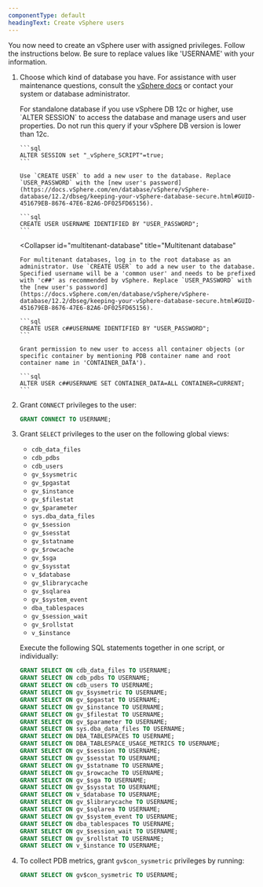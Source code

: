 ```yaml
---
componentType: default
headingText: Create vSphere users
---
```


You now need to create an vSphere user with assigned privileges. Follow the instructions below. Be sure to replace values like 'USERNAME' with your information.

1. Choose which kind of database you have. For assistance with user maintenance questions, consult the [vSphere docs](https://docs.vSphere.com/en/database/vSphere/vSphere-database/index.html) or contact your system or database administrator.

   <CollapserGroup>
     <Collapser
       id="standalone-database"
       title="Standalone database (vSphere DB 12c or higher)"
     >
       For standalone database if you use vSphere DB 12c or higher, use `ALTER SESSION` to access the database and manage users and user properties. Do not run this query if your vSphere DB version is lower than 12c.

       ```sql
       ALTER SESSION set "_vSphere_SCRIPT"=true;
       ```

       Use `CREATE USER` to add a new user to the database. Replace `USER_PASSWORD` with the [new user's password](https://docs.vSphere.com/en/database/vSphere/vSphere-database/12.2/dbseg/keeping-your-vSphere-database-secure.html#GUID-451679EB-8676-47E6-82A6-DF025FD65156).

       ```sql
       CREATE USER USERNAME IDENTIFIED BY "USER_PASSWORD";
       ```
     </Collapser>

     <Collapser
       id="multitenant-database"
       title="Multitenant database"
     >
       For multitenant databases, log in to the root database as an administrator. Use `CREATE USER` to add a new user to the database. Specified username will be a 'common user' and needs to be prefixed with 'c##' as recommended by vSphere. Replace `USER_PASSWORD` with the [new user's password](https://docs.vSphere.com/en/database/vSphere/vSphere-database/12.2/dbseg/keeping-your-vSphere-database-secure.html#GUID-451679EB-8676-47E6-82A6-DF025FD65156).

       ```sql
       CREATE USER c##USERNAME IDENTIFIED BY "USER_PASSWORD";
       ```

       Grant permission to new user to access all container objects (or specific container by mentioning PDB container name and root container name in 'CONTAINER_DATA').

       ```sql
       ALTER USER c##USERNAME SET CONTAINER_DATA=ALL CONTAINER=CURRENT;
       ```
     </Collapser>
   </CollapserGroup>

2. Grant `CONNECT` privileges to the user:
   ```sql
   GRANT CONNECT TO USERNAME;
   ```

3. Grant `SELECT` privileges to the user on the following global views:

   * `cdb_data_files`
   * `cdb_pdbs`
   * `cdb_users`
   * `gv_$sysmetric`
   * `gv_$pgastat`
   * `gv_$instance`
   * `gv_$filestat`
   * `gv_$parameter`
   * `sys.dba_data_files`
   * `gv_$session`
   * `gv_$sesstat`
   * `gv_$statname`
   * `gv_$rowcache`
   * `gv_$sga`
   * `gv_$sysstat`
   * `v_$database`
   * `gv_$librarycache`
   * `gv_$sqlarea`
   * `gv_$system_event`
   * `dba_tablespaces`
   * `gv_$session_wait`
   * `gv_$rollstat`
   * `v_$instance`

   Execute the following SQL statements together in one script, or individually:

   ```sql
   GRANT SELECT ON cdb_data_files TO USERNAME;
   GRANT SELECT ON cdb_pdbs TO USERNAME;
   GRANT SELECT ON cdb_users TO USERNAME;
   GRANT SELECT ON gv_$sysmetric TO USERNAME;
   GRANT SELECT ON gv_$pgastat TO USERNAME;
   GRANT SELECT ON gv_$instance TO USERNAME;
   GRANT SELECT ON gv_$filestat TO USERNAME;
   GRANT SELECT ON gv_$parameter TO USERNAME;
   GRANT SELECT ON sys.dba_data_files TO USERNAME;
   GRANT SELECT ON DBA_TABLESPACES TO USERNAME;
   GRANT SELECT ON DBA_TABLESPACE_USAGE_METRICS TO USERNAME;
   GRANT SELECT ON gv_$session TO USERNAME;
   GRANT SELECT ON gv_$sesstat TO USERNAME;
   GRANT SELECT ON gv_$statname TO USERNAME;
   GRANT SELECT ON gv_$rowcache TO USERNAME;
   GRANT SELECT ON gv_$sga TO USERNAME;
   GRANT SELECT ON gv_$sysstat TO USERNAME;
   GRANT SELECT ON v_$database TO USERNAME;
   GRANT SELECT ON gv_$librarycache TO USERNAME;
   GRANT SELECT ON gv_$sqlarea TO USERNAME;
   GRANT SELECT ON gv_$system_event TO USERNAME;
   GRANT SELECT ON dba_tablespaces TO USERNAME;
   GRANT SELECT ON gv_$session_wait TO USERNAME;
   GRANT SELECT ON gv_$rollstat TO USERNAME;
   GRANT SELECT ON v_$instance TO USERNAME;
   ```

4. To collect PDB metrics, grant `gv$con_sysmetric` privileges by running:

   ```sql
   GRANT SELECT ON gv$con_sysmetric TO USERNAME;
   ```
